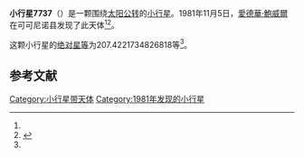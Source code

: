 {{Infobox planet
| bgcolour = #FFFFC0
| name = 7737 Sirrah
| symbol = 
| image = 
| caption = 
| discovery = yes
| discovery_ref = 
| discoverer = [[愛德華·鮑威爾|愛德華·鮑威爾]]
| discovery_site = [[可可尼诺县|可可尼诺县]] 
| discovered = 1981年11月5日
| designations = yes
| mp_name = 
| named_after = 
| alt_names = 1981 VU/ 1977 RX18
| mp_category = [[主带小行星|主带小行星]]
| orbit_ref = <ref name="a">[http://ssd.jpl.nasa.gov/sbdb.cgi?sstr=7737 7737 Sirrah]，小行星數據庫瀏覽器（JPL Small-Body Database Browser）－[[美国国家航空航天局|美国国家航空航天局]]喷气推进实验室</ref>
| epoch = 2456400.5 (2013年4月18日更新)
| aphelion = {{convert|2.903291862786693|AU|km|3|abbr=on|lk=out}}
| perihelion = {{convert|1.965868432559157|AU|km|3|abbr=on}}
| semimajor = {{convert|2.434580147672925|AU|km|3|abbr=on}}
| eccentricity = 0.192522606
| period = 1387.504951 [[日|日]]<br />3.8[[儒略年|儒略年]]
| avg_speed = 
| inclination = 1.979130240930465
| asc_node = 200.6576224312841
| mean_anomaly = 
| arg_peri = 207.4221734826818
| satellites = 
| physical_characteristics = yes
| dimensions = 
| mass = 
| density = 
| surface_grav = 
| escape_velocity = 
| sidereal_day = 
| axial_tilt = 
| pole_ecliptic_lat = 
| pole_ecliptic_lon = 
| albedo = 
| temperatures= 
| temp_name1 = 
| mean_temp_1 = 
| max_temp_1 = 
| temp_name2 = 
| max_temp_2 = 
| spectral_type = 
| abs_magnitude = 207.4221734826818
}}

'''小行星7737'''（{{lang-en|7737 Sirrah}}）是一颗围绕[[太阳|太阳]][[公转|公转]]的[[小行星|小行星]]。1981年11月5日，[[愛德華·鮑威爾|愛德華·鮑威爾]]在可可尼诺县发现了此天体<ref name="a" /><ref>{{cite news|title=小行星列表|url=http://cfa-www.harvard.edu/iau/lists/NumberedMPs.txt|accessdate=2013-07-08|newspaper=哈佛大学|archive-date=2008-05-17|archive-url=https://web.archive.org/web/20080517010638/http://cfa-www.harvard.edu/iau/lists/NumberedMPs.txt|dead-url=no}}</ref>。

这颗小行星的[[绝对星等|绝对星等]]为207.4221734826818等<ref name="a" />。

==参考文献==
{{reflist}}
{{Minor Planet Number|[[小行星7736|小行星7736]]|[[小行星7738|小行星7738]]}}

{{小天体}}

[[Category:小行星带天体|Category:小行星带天体]]
[[Category:1981年发现的小行星|Category:1981年发现的小行星]]

{{asteroid-stub}}